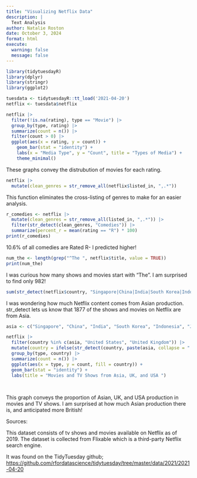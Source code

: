 ```yaml
---
title: "Visualizing Netflix Data"
description: |
  Text Analysis
author: Natalie Roston
date: October 3, 2024
format: html
execute:
  warning: false
  message: false
---
```


```r
library(tidytuesdayR)
library(dplyr)
library(stringr)
library(ggplot2)

tuesdata <- tidytuesdayR::tt_load('2021-04-20')
netflix <- tuesdata$netflix

netflix |>
  filter(!is.na(rating), type == "Movie") |>
  group_by(type, rating) |>
  summarize(count = n()) |>
  filter(count > 0) |>
  ggplot(aes(x = rating, y = count)) + 
    geom_bar(stat = "identity") +
    labs(x = "Media Type", y = "Count", title = "Types of Media") +
    theme_minimal()
```

These graphs convey the distrubution of movies for each rating.

```r
netflix |>
  mutate(clean_genres = str_remove_all(netflix$listed_in, ",.*"))
```

This function eliminates the cross-listing of genres to make for an easier analysis.

```r
r_comedies <- netflix |>
  mutate(clean_genres = str_remove_all(listed_in, ",.*")) |>
  filter(str_detect(clean_genres, "Comedies")) |>
  summarize(percent_r = mean(rating == "R") * 100)
print(r_comedies)
```

10.6% of all comedies are Rated R- I predicted higher!

```r
num_the <- length(grep("^The ", netflix$title, value = TRUE))
print(num_the)
```

I was curious how many shows and movies start with "The". I am surprised to find only 982!

```r
sum(str_detect(netflix$country, "Singapore|China|India|South Korea|Indonesia|Japan|Taiwan|Philippines") & !is.na(netflix$country))

```

I was wondering how much Netflix content comes from Asian production. str_detect lets us know that 1877 of the shows and movies on Netflix are from Asia.

```r
asia <- c("Singapore", "China", "India", "South Korea", "Indonesia", "Japan", "Taiwan", "Philippines")

netflix |>
  filter(country %in% c(asia, "United States", "United Kingdom")) |>
  mutate(country = ifelse(str_detect(country, paste(asia, collapse = "|")), "Asia", country)) |>
  group_by(type, country) |>
  summarize(count = n()) |>
  ggplot(aes(x = type, y = count, fill = country)) +
  geom_bar(stat = "identity") +
  labs(title = "Movies and TV Shows from Asia, UK, and USA ")
      
  
```

This graph conveys the proportion of Asian, UK, and USA production in movies and TV shows. I am surprised at how much Asian production there is, and anticipated more British!

Sources:

This dataset consists of tv shows and movies available on Netflix as of 2019. The dataset is collected from Flixable which is a third-party Netflix search engine.

It was found on the TidyTuesday github; <https://github.com/rfordatascience/tidytuesday/tree/master/data/2021/2021-04-20>
